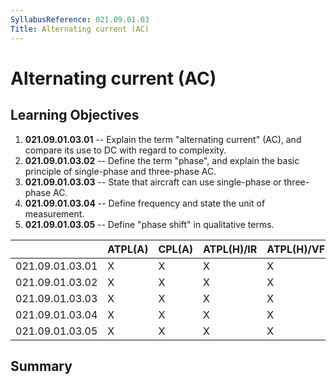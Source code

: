 ```yaml
---
SyllabusReference: 021.09.01.03
Title: Alternating current (AC)
---
```


# Alternating current (AC)

## Learning Objectives

1.  **021.09.01.03.01** -- Explain the term "alternating current" (AC), and
    compare its use to DC with regard to complexity.
2.  **021.09.01.03.02** -- Define the term "phase", and explain the basic
    principle of single-phase and three-phase AC.
3.  **021.09.01.03.03** -- State that aircraft can use single-phase or
    three-phase AC.
4.  **021.09.01.03.04** -- Define frequency and state the unit of measurement.
5.  **021.09.01.03.05** -- Define "phase shift" in qualitative terms.

|                 | ATPL(A) | CPL(A) | ATPL(H)/IR | ATPL(H)/VFR | CPL(H) | IR  | CBIR(A) |
| --------------- | ------- | ------ | ---------- | ----------- | ------ | --- | ------- |
| 021.09.01.03.01 | X       | X      | X          | X           | X      |     |         |
| 021.09.01.03.02 | X       | X      | X          | X           | X      |     |         |
| 021.09.01.03.03 | X       | X      | X          | X           | X      |     |         |
| 021.09.01.03.04 | X       | X      | X          | X           | X      |     |         |
| 021.09.01.03.05 | X       | X      | X          | X           | X      |     |         |

## Summary

